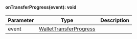 
#### onTransferProgress(event): void



| Parameter       | Type |  Description |
| --------------- | -------- | -------- |
| event | [WalletTransferProgress](#wallettransferprogress) |   |
